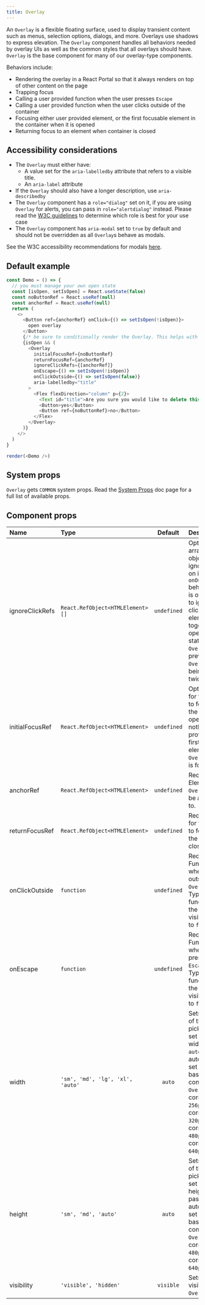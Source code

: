 ```yaml
---
title: Overlay
---
```


An `Overlay` is a flexible floating surface, used to display transient content such as menus, selection options, dialogs, and more. Overlays use shadows to express elevation. The `Overlay` component handles all behaviors needed by overlay UIs as well as the common styles that all overlays should have. `Overlay` is the base component for many of our overlay-type components.

Behaviors include:

- Rendering the overlay in a React Portal so that it always renders on top of other content on the page
- Trapping focus
- Calling a user provided function when the user presses `Escape`
- Calling a user provided function when the user clicks outside of the container
- Focusing either user provided element, or the first focusable element in the container when it is opened
- Returning focus to an element when container is closed

## Accessibility considerations

- The `Overlay` must either have:
  - A value set for the `aria-labelledby` attribute that refers to a visible title.
  - An `aria-label` attribute
- If the `Overlay` should also have a longer description, use `aria-describedby`
- The `Overlay` component has a `role="dialog"` set on it, if you are using `Overlay` for alerts, you can pass in `role="alertdialog"` instead. Please read the [W3C guidelines](https://www.w3.org/TR/wai-aria-1.1/#alertdialog) to determine which role is best for your use case
- The `Overlay` component has `aria-modal` set to `true` by default and should not be overridden as all `Overlay`s behave as modals.

See the W3C accessibility recommendations for modals [here](https://www.w3.org/TR/wai-aria-practices-1.1/#dialog_roles_states_props).

## Default example

```javascript live noinline
const Demo = () => {
  // you must manage your own open state
  const [isOpen, setIsOpen] = React.useState(false)
  const noButtonRef = React.useRef(null)
  const anchorRef = React.useRef(null)
  return (
    <>
      <Button ref={anchorRef} onClick={() => setIsOpen(!isOpen)}>
        open overlay
      </Button>
      {/* be sure to conditionally render the Overlay. This helps with performance and is required. */}
      {isOpen && (
        <Overlay
          initialFocusRef={noButtonRef}
          returnFocusRef={anchorRef}
          ignoreClickRefs={[anchorRef]}
          onEscape={() => setIsOpen(!isOpen)}
          onClickOutside={() => setIsOpen(false)}
          aria-labelledby="title"
        >
          <Flex flexDirection="column" p={2}>
            <Text id="title">Are you sure you would like to delete this item?</Text>
            <Button>yes</Button>
            <Button ref={noButtonRef}>no</Button>
          </Flex>
        </Overlay>
      )}
    </>
  )
}

render(<Demo />)
```

## System props

`Overlay` gets `COMMON` system props. Read the [System Props](/system-props) doc page for a full list of available props.

## Component props

| Name            | Type                              |   Default   | Description                                                                                                                                                                                                                                                                     |
| :-------------- | :-------------------------------- | :---------: | :------------------------------------------------------------------------------------------------------------------------------------------------------------------------------------------------------------------------------------------------------------------------------ |
| ignoreClickRefs | `React.RefObject<HTMLElement> []` | `undefined` | Optional. An array of ref objects to ignore clicks on in the `onOutsideClick` behavior. This is often used to ignore clicking on the element that toggles the open/closed state for the `Overlay` to prevent the `Overlay` from being toggled twice.                            |
| initialFocusRef | `React.RefObject<HTMLElement>`    | `undefined` | Optional. Ref for the element to focus when the `Overlay` is opened. If nothing is provided, the first focusable element in the `Overlay` body is focused.                                                                                                                      |
| anchorRef       | `React.RefObject<HTMLElement>`    | `undefined` | Required. Element the `Overlay` should be anchored to.                                                                                                                                                                                                                          |
| returnFocusRef  | `React.RefObject<HTMLElement>`    | `undefined` | Required. Ref for the element to focus when the `Overlay` is closed.                                                                                                                                                                                                            |
| onClickOutside  | `function`                        | `undefined` | Required. Function to call when clicking outside of the `Overlay`. Typically this function sets the `Overlay` visibility state to `false`.                                                                                                                                      |
| onEscape        | `function`                        | `undefined` | Required. Function to call when user presses `Escape`. Typically this function sets the `Overlay` visibility state to `false`.                                                                                                                                                  |
| width           | `'sm', 'md', 'lg', 'xl', 'auto'`  |   `auto`    | Sets the width of the `Overlay`, pick from our set list of widths, or pass `auto` to automatically set the width based on the content of the `Overlay`. `sm` corresponds to `256px`, `md` corresponds to `320px`, `lg` corresponds to `480px`, and `xl` corresponds to `640px`. |
| height          | `'sm', 'md', 'auto'`              |   `auto`    | Sets the height of the `Overlay`, pick from our set list of heights, or pass `auto` to automatically set the height based on the content of the `Overlay`. `sm` corresponds to `480px` and `md` corresponds to `640px`.                                                         |
| visibility      | `'visible', 'hidden'`             |  `visible`  | Sets the visibility of the `Overlay`.                                                                                                                                                                                                                                           |
